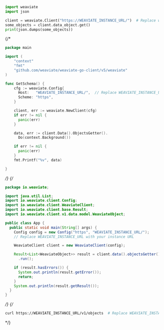 
<Tabs className="code" groupId="languages">
<TabItem value="py" label="Python">

```python
import weaviate
import json

client = weaviate.Client("https://WEAVIATE_INSTANCE_URL/")  # Replace with your Weaviate endpoint
some_objects = client.data_object.get()
print(json.dumps(some_objects))
```

</TabItem>
{/* <TabItem value="go" label="Go">

```go
package main

import (
	"context"
	"fmt"
	"github.com/weaviate/weaviate-go-client/v5/weaviate"
)

func GetSchema() {
    cfg := weaviate.Config{
      Host:   "WEAVIATE_INSTANCE_URL/",  // Replace WEAVIATE_INSTANCE_URL with your instance URL
      Scheme: "https",
    }

    client, err := weaviate.NewClient(cfg)
    if err != nil {
      panic(err)
    }

    data, err := client.Data().ObjectsGetter().
      Do(context.Background())

    if err != nil {
      panic(err)
    }
    fmt.Printf("%v", data)

}
```

</TabItem> */}
{/* <TabItem value="java" label="Java">

```java
package io.weaviate;

import java.util.List;
import io.weaviate.client.Config;
import io.weaviate.client.WeaviateClient;
import io.weaviate.client.base.Result;
import io.weaviate.client.v1.data.model.WeaviateObject;

public class App {
  public static void main(String[] args) {
    Config config = new Config("https", "WEAVIATE_INSTANCE_URL/");
    // Replace WEAVIATE_INSTANCE_URL with your instance URL

    WeaviateClient client = new WeaviateClient(config);

    Result<List<WeaviateObject>> result = client.data().objectsGetter()
      .run();

    if (result.hasErrors()) {
      System.out.println(result.getError());
      return;
    }
    System.out.println(result.getResult());
  }
}
```

</TabItem> */}
{/* <TabItem value="curl" label="Curl">

```bash
curl https://WEAVIATE_INSTANCE_URL/v1/objects  # Replace WEAVIATE_INSTANCE_URL with your instance URL
```

</TabItem> */}
</Tabs>
